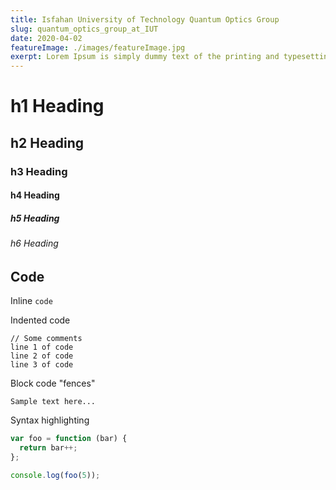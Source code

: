```yaml
---
title: Isfahan University of Technology Quantum Optics Group
slug: quantum_optics_group_at_IUT
date: 2020-04-02
featureImage: ./images/featureImage.jpg
exerpt: Lorem Ipsum is simply dummy text of the printing and typesetting industry. Lorem Ipsum has been the industry's standard dummy text ever since the 1500s, when an unknown printer took a galley of type and scrambled it to make a type specimen book.
---
```


# h1 Heading
## h2 Heading
### h3 Heading
#### h4 Heading
##### h5 Heading
###### h6 Heading


## Code

Inline `code`

Indented code

    // Some comments
    line 1 of code
    line 2 of code
    line 3 of code


Block code "fences"

```
Sample text here...
```

Syntax highlighting

``` js
var foo = function (bar) {
  return bar++;
};

console.log(foo(5));
```
